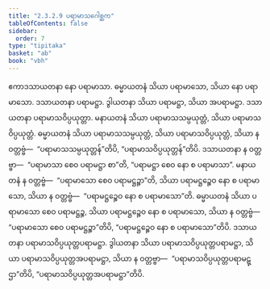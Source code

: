 ```yaml
---
title: "2.3.2.9 ပရာမာသဂေါစ္ဆက"
tableOfContents: false
sidebar:
  order: 7
type: "tipitaka"
basket: "ab"
book: "vbh"
---
```



<DynamicBreadcrumb />

<Paragraph number="603" book="vbh">
ဧကာဒသာယတနာ နော ပရာမာသာ. ဓမ္မာယတနံ သိယာ ပရာမာသော, သိယာ နော ပရာမာသော. ဒသာယတနာ ပရာမဋ္ဌာ. ဒွါယတနာ သိယာ ပရာမဋ္ဌာ, သိယာ အပရာမဋ္ဌာ. ဒသာယတနာ ပရာမာသဝိပ္ပယုတ္တာ. မနာယတနံ သိယာ ပရာမာသသမ္ပယုတ္တံ, သိယာ ပရာမာသဝိပ္ပယုတ္တံ. ဓမ္မာယတနံ သိယာ ပရာမာသသမ္ပယုတ္တံ, သိယာ ပရာမာသဝိပ္ပယုတ္တံ, သိယာ န ဝတ္တဗ္ဗံ—  “ပရာမာသသမ္ပယုတ္တန်”တိပိ, “ပရာမာသဝိပ္ပယုတ္တန်”တိပိ. ဒသာယတနာ န ဝတ္တဗ္ဗာ—  “ပရာမာသာ စေဝ ပရာမဋ္ဌာ စာ”တိ, “ပရာမဋ္ဌာ စေဝ နော စ ပရာမာသာ”. မနာယတနံ န ဝတ္တဗ္ဗံ—  “ပရာမာသော စေဝ ပရာမဋ္ဌဉ္စာ”တိ, သိယာ ပရာမဋ္ဌဉ္စေဝ နော စ ပရာမာသော, သိယာ န ဝတ္တဗ္ဗံ—  “ပရာမဋ္ဌဉ္စေဝ နော စ ပရာမာသော”တိ. ဓမ္မာယတနံ သိယာ ပရာမာသော စေဝ ပရာမဋ္ဌဉ္စ, သိယာ ပရာမဋ္ဌဉ္စေဝ နော စ ပရာမာသော, သိယာ န ဝတ္တဗ္ဗံ—  “ပရာမာသော စေဝ ပရာမဋ္ဌဉ္စာ”တိပိ, “ပရာမဋ္ဌဉ္စေဝ နော စ ပရာမာသော”တိပိ. ဒသာယတနာ ပရာမာသဝိပ္ပယုတ္တပရာမဋ္ဌာ. ဒွါယတနာ သိယာ ပရာမာသဝိပ္ပယုတ္တပရာမဋ္ဌာ, သိယာ ပရာမာသဝိပ္ပယုတ္တအပရာမဋ္ဌာ, သိယာ န ဝတ္တဗ္ဗာ—  “ပရာမာသဝိပ္ပယုတ္တပရာမဋ္ဌာ”တိပိ, “ပရာမာသဝိပ္ပယုတ္တအပရာမဋ္ဌာ”တိပိ.
</Paragraph>